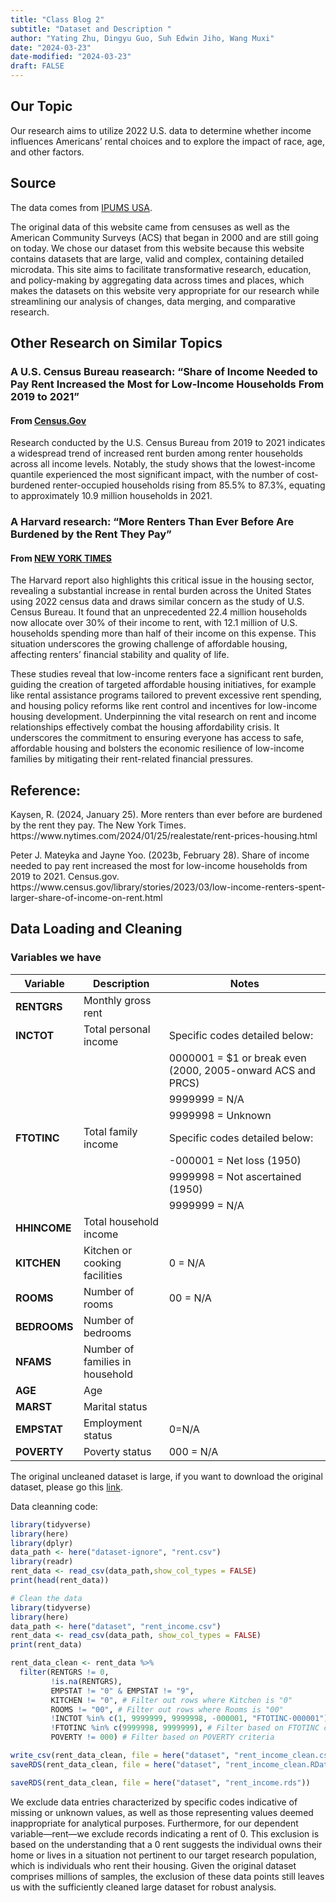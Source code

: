 ```yaml
---
title: "Class Blog 2"
subtitle: "Dataset and Description "
author: "Yating Zhu, Dingyu Guo, Suh Edwin Jiho, Wang Muxi"
date: "2024-03-23"
date-modified: "2024-03-23"
draft: FALSE
---
```


## Our Topic
Our research aims to utilize 2022 U.S. data to determine whether income influences Americans' rental choices and to explore the impact of race, age, and other factors.

## Source

The data comes from [IPUMS USA](https://usa.ipums.org/usa/index.shtml).

The original data of this website came from censuses as well as the American Community Surveys (ACS) that began in 2000 and are still going on today. We chose our dataset from this website because this website contains datasets that are large, valid and complex, containing detailed microdata. This site aims to facilitate transformative research, education, and policy-making by aggregating data across times and places, which makes the datasets on this website very appropriate for our research while streamlining our analysis of changes, data merging, and comparative research.

## Other Research on Similar Topics

### A U.S. Census Bureau reasearch: "Share of Income Needed to Pay Rent Increased the Most for Low-Income Households From 2019 to 2021"

#### From [Census.Gov](https://www.census.gov/library/stories/2023/03/low-income-renters-spent-larger-share-of-income-on-rent.html)

Research conducted by the U.S. Census Bureau from 2019 to 2021 indicates a widespread trend of increased rent burden among renter households across all income levels. Notably, the study shows that the lowest-income quantile experienced the most significant impact, with the number of cost-burdened renter-occupied households rising from 85.5% to 87.3%, equating to approximately 10.9 million households in 2021.

### A Harvard research: "More Renters Than Ever Before Are Burdened by the Rent They Pay"

#### From [NEW YORK TIMES](https://www.nytimes.com/2024/01/25/realestate/rent-prices-housing.html#)

The Harvard report also highlights this critical issue in the housing sector, revealing a substantial increase in rental burden across the United States using 2022 census data and draws similar concern as the study of U.S. Census Bureau. It found that an unprecedented 22.4 million households now allocate over 30% of their income to rent, with 12.1 million of U.S. households spending more than half of their income on this expense. This situation underscores the growing challenge of affordable housing, affecting renters' financial stability and quality of life.

These studies reveal that low-income renters face a significant rent burden, guiding the creation of targeted affordable housing initiatives, for example like rental assistance programs tailored to prevent excessive rent spending, and housing policy reforms like rent control and incentives for low-income housing development. Underpinning the vital research on rent and income relationships effectively combat the housing affordability crisis. It underscores the commitment to ensuring everyone has access to safe, affordable housing and bolsters the economic resilience of low-income families by mitigating their rent-related financial pressures.

## Reference:

Kaysen, R. (2024, January 25). More renters than ever before are burdened by the rent they pay. The New York Times. https://www.nytimes.com/2024/01/25/realestate/rent-prices-housing.html

Peter J. Mateyka and Jayne Yoo. (2023b, February 28). Share of income needed to pay rent increased the most for low-income households from 2019 to 2021. Census.gov. https://www.census.gov/library/stories/2023/03/low-income-renters-spent-larger-share-of-income-on-rent.html

## Data Loading and Cleaning

### Variables we have

| Variable     | Description                     | Notes                                                                                                   |
|---------------|--------------------|-------------------------------------|
| **RENTGRS**  | Monthly gross rent              |                                                                                                         |
| **INCTOT**   | Total personal income           | Specific codes detailed below:                                                                          |
|              |                                 | 0000001 = \$1 or break even (2000, 2005-onward ACS and PRCS)                                            |
|              |                                 | 9999999 = N/A                                                                                           |
|              |                                 | 9999998 = Unknown                                                                                       |
| **FTOTINC**  | Total family income             | Specific codes detailed below:                                                                          |
|              |                                 | -000001 = Net loss (1950)                                                                               |
|              |                                 | 9999998 = Not ascertained (1950)                                                                        |
|              |                                 | 9999999 = N/A                                                                                           |
| **HHINCOME** | Total household income          |                                                                                                         |
| **KITCHEN**  | Kitchen or cooking facilities   | 0 = N/A                                                                                                 |
| **ROOMS**    | Number of rooms                 | 00 = N/A                                                                                                |
| **BEDROOMS** | Number of bedrooms              |                                                                                                         |
| **NFAMS**    | Number of families in household |                                                                                                         |
| **AGE**      | Age                             |                                                                                                         |
| **MARST**    | Marital status                  |                                                                                                         |
| **EMPSTAT**    | Employment status             |     0=N/A                                                                                                    |
| **POVERTY**  | Poverty status                  | 000 = N/A                                                                                               |

The original uncleaned dataset is large, if you want to download the original dataset, please go this [link](https://drive.google.com/file/d/1HpxqRRIalJV40J96IOzvNZ8NXXeMzLMx/view?usp=sharing).

Data cleanning code:

```r
library(tidyverse)
library(here)
library(dplyr)
data_path <- here("dataset-ignore", "rent.csv")
library(readr)
rent_data <- read_csv(data_path,show_col_types = FALSE)
print(head(rent_data))
```
```r
# Clean the data
library(tidyverse)
library(here)
data_path <- here("dataset", "rent_income.csv")
rent_data <- read_csv(data_path, show_col_types = FALSE)
print(rent_data)

rent_data_clean <- rent_data %>%
  filter(RENTGRS != 0,
         !is.na(RENTGRS),
         EMPSTAT != "0" & EMPSTAT != "9",
         KITCHEN != "0", # Filter out rows where Kitchen is "0"
         ROOMS != "00", # Filter out rows where Rooms is "00"
         !INCTOT %in% c(1, 9999999, 9999998, -000001, "FTOTINC-000001"), # Filter based on INCTOT criteria
         !FTOTINC %in% c(9999998, 9999999), # Filter based on FTOTINC criteria
         POVERTY != 000) # Filter based on POVERTY criteria

write_csv(rent_data_clean, file = here("dataset", "rent_income_clean.csv"))
saveRDS(rent_data_clean, file = here("dataset", "rent_income_clean.RData"))

saveRDS(rent_data_clean, file = here("dataset", "rent_income.rds"))
```

We exclude data entries characterized by specific codes indicative of missing or unknown values, as well as those representing values deemed inappropriate for analytical purposes. Furthermore, for our dependent variable—rent—we exclude records indicating a rent of 0. This exclusion is based on the understanding that a 0 rent suggests the individual owns their home or lives in a situation not pertinent to our target research population, which is individuals who rent their housing. Given the original dataset comprises millions of samples, the exclusion of these data points still leaves us with the sufficiently cleaned large dataset for robust analysis.
